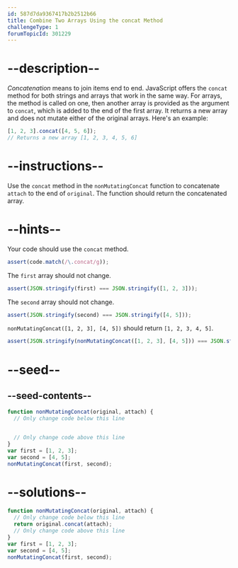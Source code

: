 ```yaml
---
id: 587d7da9367417b2b2512b66
title: Combine Two Arrays Using the concat Method
challengeType: 1
forumTopicId: 301229
---
```


# --description--

<dfn>Concatenation</dfn> means to join items end to end. JavaScript offers the `concat` method for both strings and arrays that work in the same way. For arrays, the method is called on one, then another array is provided as the argument to `concat`, which is added to the end of the first array. It returns a new array and does not mutate either of the original arrays. Here's an example:

```js
[1, 2, 3].concat([4, 5, 6]);
// Returns a new array [1, 2, 3, 4, 5, 6]
```

# --instructions--

Use the `concat` method in the `nonMutatingConcat` function to concatenate `attach` to the end of `original`. The function should return the concatenated array.

# --hints--

Your code should use the `concat` method.

```js
assert(code.match(/\.concat/g));
```

The `first` array should not change.

```js
assert(JSON.stringify(first) === JSON.stringify([1, 2, 3]));
```

The `second` array should not change.

```js
assert(JSON.stringify(second) === JSON.stringify([4, 5]));
```

`nonMutatingConcat([1, 2, 3], [4, 5])` should return `[1, 2, 3, 4, 5]`.

```js
assert(JSON.stringify(nonMutatingConcat([1, 2, 3], [4, 5])) === JSON.stringify([1, 2, 3, 4, 5]));
```

# --seed--

## --seed-contents--

```js
function nonMutatingConcat(original, attach) {
  // Only change code below this line


  // Only change code above this line
}
var first = [1, 2, 3];
var second = [4, 5];
nonMutatingConcat(first, second);
```

# --solutions--

```js
function nonMutatingConcat(original, attach) {
  // Only change code below this line
  return original.concat(attach);
  // Only change code above this line
}
var first = [1, 2, 3];
var second = [4, 5];
nonMutatingConcat(first, second);
```
